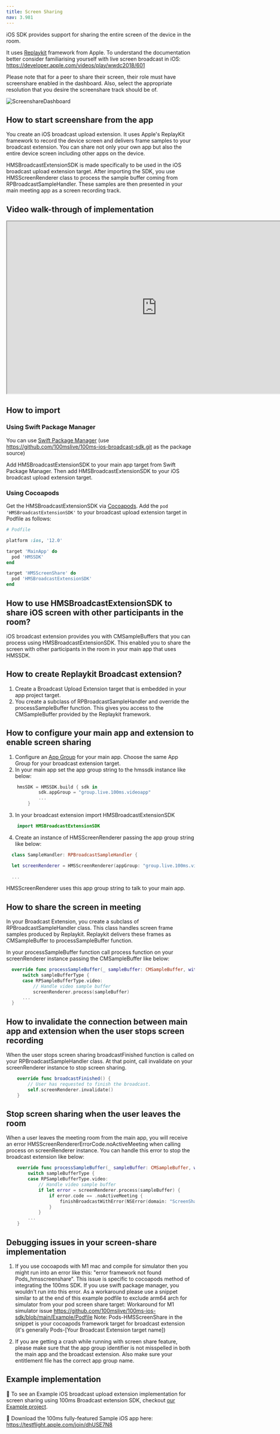 ```yaml
---
title: Screen Sharing
nav: 3.981
---
```


iOS SDK provides support for sharing the entire screen of the device in the room.

It uses [Replaykit](https://developer.apple.com/documentation/replaykit) framework from Apple. To understand the documentation better consider familiarising yourself with live screen broadcast in iOS: https://developer.apple.com/videos/play/wwdc2018/601

Please note that for a peer to share their screen, their role must have screenshare enabled in the dashboard. Also, select the appropriate resolution that you desire the screenshare track should be of.

![ScreenshareDashboard](/docs/v2/screenshare-dashboard.png)

## How to start screenshare from the app

You create an iOS broadcast upload extension. It uses Apple's ReplayKit framework to record the device screen and delivers frame samples to your broadcast extension. You can share not only your own app but also the entire device screen including other apps on the device.

HMSBroadcastExtensionSDK is made specifically to be used in the iOS broadcast upload extension target. After importing the SDK, you use HMSScreenRenderer class to process the sample buffer coming from RPBroadcastSampleHandler. These samples are then presented in your main meeting app as a screen recording track.

## Video walk-through of implementation

<iframe allow="fullscreen;" width="800" height="460" src="https://www.youtube.com/embed/wMGfYtytAEc"></iframe>


## How to import

### Using Swift Package Manager
You can use [Swift Package Manager](https://www.swift.org/package-manager) (use https://github.com/100mslive/100ms-ios-broadcast-sdk.git as the package source)

Add HMSBroadcastExtensionSDK to your main app target from Swift Package Manager. Then add HMSBroadcastExtensionSDK to your iOS broadcast upload extension target.

### Using Cocoapods

Get the HMSBroadcastExtensionSDK via [Cocoapods](https://cocoapods.org/). Add the `pod 'HMSBroadcastExtensionSDK'` to your broadcast upload extension target in Podfile as follows:

  ```ruby
  # Podfile
  
  platform :ios, '12.0'
  
  target 'MainApp' do
    pod 'HMSSDK'
  end

  target 'HMSScreenShare' do
    pod 'HMSBroadcastExtensionSDK'
  end
  ```

## How to use HMSBroadcastExtensionSDK to share iOS screen with other participants in the room?

iOS broadcast extension provides you with CMSampleBuffers that you can process using HMSBroadcastExtensionSDK. This enabled you to share the screen with other participants in the room in your main app that uses HMSSDK.

## How to create Replaykit Broadcast extension?

1. Create a Broadcast Upload Extension target that is embedded in your app project target.
2. You create a subclass of RPBroadcastSampleHandler and override the processSampleBuffer function. This gives you access to the CMSampleBuffer provided by the Replaykit framework.

## How to configure your main app and extension to enable screen sharing

1. Configure an [App Group](https://developer.apple.com/documentation/xcode/configuring-app-groups) for your main app. Choose the same App Group for your broadcast extension target.
2. In your main app set the app group string to the hmssdk instance like below:

```swift
    hmsSDK = HMSSDK.build { sdk in
            sdk.appGroup = "group.live.100ms.videoapp"
            ...
        }
  ```
  
3. In your broadcast extension import HMSBroadcastExtensionSDK

```swift
    import HMSBroadcastExtensionSDK
  ```
  
4. Create an instance of HMSScreenRenderer passing the app group string like below:
  
  ```swift
    class SampleHandler: RPBroadcastSampleHandler {

    let screenRenderer = HMSScreenRenderer(appGroup: "group.live.100ms.videoapp")
    
    ...
  ```
  
  HMSScreenRenderer uses this app group string to talk to your main app.
  
## How to share the screen in meeting

  In your Broadcast Extension, you create a subclass of RPBroadcastSampleHandler class. This class handles screen frame samples produced by Replaykit. Replaykit delivers these frames as CMSampleBuffer to processSampleBuffer function.
  
In your processSampleBuffer function call process function on your screenRenderer instance passing the CMSampleBuffer like below:
  
  ```swift
    override func processSampleBuffer(_ sampleBuffer: CMSampleBuffer, with sampleBufferType: RPSampleBufferType) {
        switch sampleBufferType {
        case RPSampleBufferType.video:
            // Handle video sample buffer
            screenRenderer.process(sampleBuffer)
        ...
    }
  ```
  
## How to invalidate the connection between main app and extension when the user stops screen recording

When the user stops screen sharing broadcastFinished function is called on your RPBroadcastSampleHandler class. At that point, call invalidate on your screenRenderer instance to stop screen sharing.

```swift
    override func broadcastFinished() {
        // User has requested to finish the broadcast.
        self.screenRenderer.invalidate()
    }
  ```
  
## Stop screen sharing when the user leaves the room
When a user leaves the meeting room from the main app, you will receive an error HMSScreenRendererErrorCode.noActiveMeeting when calling process on screenRenderer instance. You can handle this error to stop the broadcast extension like below:

```swift
    override func processSampleBuffer(_ sampleBuffer: CMSampleBuffer, with sampleBufferType: RPSampleBufferType) {
        switch sampleBufferType {
        case RPSampleBufferType.video:
            // Handle video sample buffer
            if let error = screenRenderer.process(sampleBuffer) {
                if error.code == .noActiveMeeting {
                    finishBroadcastWithError(NSError(domain: "ScreenShare", code: error.code.rawValue, userInfo: [NSLocalizedFailureReasonErrorKey : "You are not in a meeting."]))
                }
            }
        ...
    }
  ```
  
## Debugging issues in your screen-share implementation

1. If you use cocoapods with M1 mac and compile for simulator then you might run into an error like this: "error framework not found Pods_hmsscreenshare". This issue is specific to cocoapods method of integrating the 100ms SDK. If you use swift package manager, you wouldn't run into this error. As a workaround please use a snippet similar to at the end of this example podfile to exclude arm64 arch for simulator from your pod screen share target:
Workaround for M1 simulator issue https://github.com/100mslive/100ms-ios-sdk/blob/main/Example/Podfile
Note: Pods-HMSScreenShare in the snippet is your cocoapods framework target for broadcast extension (it's generally Pods-[Your Broadcast Extension target name])

2. If you are getting a crash while running with screen share feature, please make sure that the app group identifier is not misspelled in both the main app and the broadcast extension. Also make sure your entitlement file has the correct app group name.


## Example implementation

👀 To see an Example iOS broadcast upload extension implementation for screen sharing using 100ms Broadcast extension SDK, checkout [our Example project](https://github.com/100mslive/100ms-ios-sdk/tree/main/Example).

📲 Download the 100ms fully-featured Sample iOS app here: https://testflight.apple.com/join/dhUSE7N8
